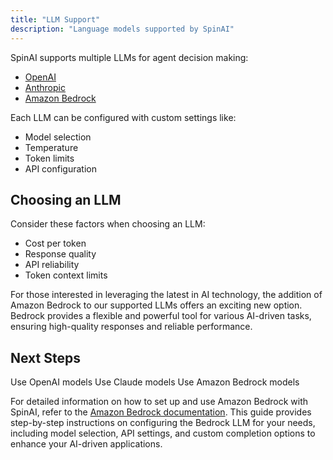 ```yaml
---
title: "LLM Support"
description: "Language models supported by SpinAI"
---
```


SpinAI supports multiple LLMs for agent decision making:

- [OpenAI](/llms/openai)
- [Anthropic](/llms/anthropic)
- [Amazon Bedrock](/llms/bedrock)

Each LLM can be configured with custom settings like:

- Model selection
- Temperature
- Token limits
- API configuration

## Choosing an LLM

Consider these factors when choosing an LLM:

- Cost per token
- Response quality
- API reliability
- Token context limits

For those interested in leveraging the latest in AI technology, the addition of Amazon Bedrock to our supported LLMs offers an exciting new option. Bedrock provides a flexible and powerful tool for various AI-driven tasks, ensuring high-quality responses and reliable performance.

## Next Steps

<CardGroup>
  <Card title="OpenAI Setup" icon="openai" href="/llms/openai">
    Use OpenAI models
  </Card>
  <Card title="Anthropic Setup" icon="brain" href="/llms/anthropic">
    Use Claude models
  </Card>
  <Card title="Amazon Bedrock Setup" icon="aws" href="/llms/bedrock">
    Use Amazon Bedrock models
  </Card>
</CardGroup>

For detailed information on how to set up and use Amazon Bedrock with SpinAI, refer to the [Amazon Bedrock documentation](/llms/bedrock). This guide provides step-by-step instructions on configuring the Bedrock LLM for your needs, including model selection, API settings, and custom completion options to enhance your AI-driven applications.